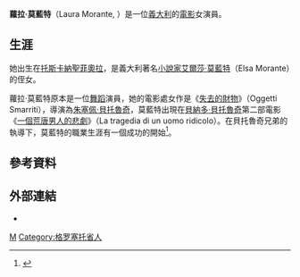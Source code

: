{{Infobox person
| image       = Laura Morante.jpg
| caption     = Laura Morante
| birth_name   = Laura Morante
| birth_date   = {{Birth date and age|df=y|1956|8|21}}
| birth_place  = [[義大利|義大利]][[聖菲奧拉|聖菲奧拉]]
| occupation  = 演員
}}

'''蘿拉·莫藍特'''（Laura Morante, {{bd|1956年|8月21日}}）是一位[[義大利|義大利]]的[[電影|電影]]女演員。

==生涯==
她出生在[[托斯卡納|托斯卡納]][[聖菲奧拉|聖菲奧拉]]，是義大利著名[[小說家|小說家]][[艾爾莎·莫藍特|艾爾莎·莫藍特]]（Elsa Morante）的侄女。

蘿拉·莫藍特原本是一位[[舞蹈|舞蹈]]演員，她的電影處女作是《[[失去的財物|失去的財物]]》（Oggetti Smarriti），導演為[[朱塞佩·貝托魯奇|朱塞佩·貝托魯奇]]，莫藍特出現在[[貝納多·貝托魯奇|貝納多·貝托魯奇]]第二部電影《[[一個荒唐男人的悲劇|一個荒唐男人的悲劇]]》（La tragedia di un uomo ridicolo）。在貝托魯奇兄弟的執導下，莫藍特的職業生涯有一個成功的開始<ref>{{Cite web |url=http://www.allocine.fr/personne/fichepersonne_gen_cpersonne=4570.html |title=存档副本 |access-date=2013-07-09 |archive-date=2021-05-08 |archive-url=https://web.archive.org/web/20210508230614/https://www.allocine.fr/personne/fichepersonne_gen_cpersonne=4570.html |dead-url=no }}</ref>。

==參考資料==
{{Reflist}}

==外部連結==
*{{IMDb name|id=0603090|name=Laura Morante}}
{{大衛獎最佳女主角}}
{{Authority control}}
[[Category:意大利女演员|M]]
[[Category:格罗塞托省人|Category:格罗塞托省人]]